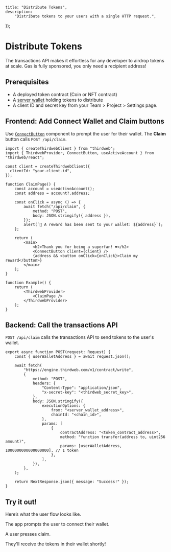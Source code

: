
	title: "Distribute Tokens",
	description:
		"Distribute tokens to your users with a single HTTP request.",
});

# Distribute Tokens

The transactions API makes it effortless for any developer to airdrop tokens at scale. Gas is fully sponsored, you only need a recipient address!

<DocImage
	src={OverviewImage}
	alt="Airdrop overview"
	className="max-w-[600px] mx-auto"
/>

## Prerequisites

- A deployed token contract (Coin or NFT contract)
- A [server wallet](/connect/wallet/server) holding tokens to distribute
- A client ID and secret key from your Team > Project > Settings page.

## Frontend: Add Connect Wallet and Claim buttons

Use [`ConnectButton`](/references/typescript/v5/ConnectButton) component to prompt the user for their wallet. The **Claim** button calls `POST /api/claim`.

```tsx
import { createThirdwebClient } from "thirdweb";
import { ThirdwebProvider, ConnectButton, useActiveAccount } from "thirdweb/react";

const client = createThirdwebClient({
  clientId: "your-client-id",
});

function ClaimPage() {
	const account = useActiveAccount();
	const address = account?.address;

	const onClick = async () => {
		await fetch("/api/claim", {
			method: "POST",
			body: JSON.stringify({ address }),
		});
		alert(`🎉 A reward has been sent to your wallet: ${address}`);
	};

	return (
		<main>
			<h2>Thank you for being a superfan! ❤️</h2>
			<ConnectButton client={client} />
			{address && <button onClick={onClick}>Claim my reward</button>}
		</main>
	);
}

function Example() {
	return (
		<ThirdwebProvider>
			<ClaimPage />
		</ThirdwebProvider>
	);
}
```

## Backend: Call the transactions API

`POST /api/claim` calls the transactions API to send tokens to the user's wallet.

```tsx
export async function POST(request: Request) {
	const { userWalletAddress } = await request.json();

	await fetch(
		"https://engine.thirdweb.com/v1/contract/write",
		{
			method: "POST",
			headers: {
				"Content-Type": "application/json",
				"x-secret-key": "<thirdweb_secret_key>",
			},
			body: JSON.stringify({
				executionOptions: {
					from: "<server_wallet_address>",
					chainId: "<chain_id>",
				},
				params: [
					{
						contractAddress: "<token_contract_address>",
						method: "function transfer(address to, uint256 amount)",
						params: [userWalletAddress, 1000000000000000000], // 1 token
					},
				],
			}),
		},
	);

	return NextResponse.json({ message: "Success!" });
}
```

## Try it out!

Here’s what the user flow looks like.

The app prompts the user to connect their wallet.

<DocImage src={DemoImage1} alt="Initial page load" />

<DocImage
	src={DemoImage2}
	alt="The app prompts the user to connect their wallet"
/>

A user presses claim.

<DocImage src={DemoImage3} alt="A user presses claim" />

They'll receive the tokens in their wallet shortly!

<DocImage
	src={DemoImage4}
	alt="They'll receive the tokens in their wallet shortly"
/>

